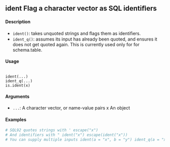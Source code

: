 ## ident Flag a character vector as SQL identiﬁers

#### Description
* ``ident()``: takes unquoted strings and ﬂags them as identiﬁers. 
* ``ident_q()``: assumes its input has already been quoted, and ensures it does not get quoted again.  This is currently used only for for schema.table.

#### Usage
<pre><code>
ident(...)
ident_q(...)
is.ident(x)
</code></pre>
#### Arguments
* ``...``: A character vector, or name-value pairs x An object

#### Examples
```r
# SQL92 quotes strings with ' escape("x")
# And identifiers with " ident("x") escape(ident("x"))
# You can supply multiple inputs ident(a = "x", b = "y") ident_q(a = "x", b = "y")
```
